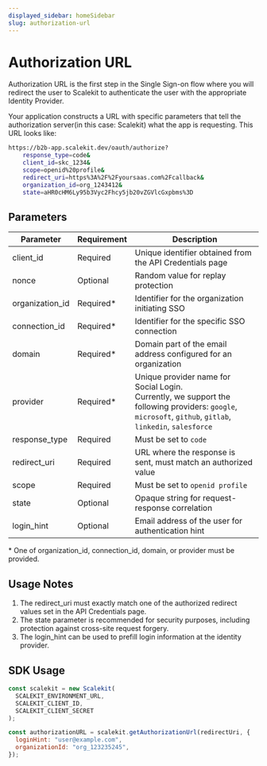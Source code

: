 ```yaml
---
displayed_sidebar: homeSidebar
slug: authorization-url
---
```


# Authorization URL

Authorization URL is the first step in the Single Sign-on flow where you will redirect the user to Scalekit to authenticate the user with the appropriate Identity Provider.

Your application constructs a URL with specific parameters that tell the authorization server(in this case: Scalekit) what the app is requesting. This URL looks like:

```sh
https://b2b-app.scalekit.dev/oauth/authorize?
    response_type=code&
    client_id=skc_1234&
    scope=openid%20profile&
    redirect_uri=https%3A%2F%2Fyoursaas.com%2Fcallback&
    organization_id=org_1243412&
    state=aHR0cHM6Ly95b3Vyc2Fhcy5jb20vZGVlcGxpbms%3D
```

## Parameters

| Parameter         | Requirement | Description                                                     |
| ----------------- | ----------- | --------------------------------------------------------------- |
| <SimpleCode className="text--semibold">client_id</SimpleCode>       | Required    | Unique identifier obtained from the API Credentials page        |
| <SimpleCode className="text--semibold">nonce</SimpleCode>           | Optional    | Random value for replay protection                              |
| <SimpleCode className="text--semibold">organization_id</SimpleCode> | Required\*  | Identifier for the organization initiating SSO                  |
| <SimpleCode className="text--semibold">connection_id</SimpleCode>   | Required\*  | Identifier for the specific SSO connection                      |
| <SimpleCode className="text--semibold">domain</SimpleCode>          | Required\*  | Domain part of the email address configured for an organization |
| <SimpleCode className="text--semibold">provider</SimpleCode>          | Required\*  | Unique provider name for Social Login. <br />Currently, we support the following providers: `google`, `microsoft`, `github`, `gitlab`, `linkedin`, `salesforce`                                            |
| <SimpleCode className="text--semibold">response_type</SimpleCode>   | Required    | Must be set to `code`                                           |
| <SimpleCode className="text--semibold">redirect_uri</SimpleCode>    | Required    | URL where the response is sent, must match an authorized value  |
| <SimpleCode className="text--semibold">scope</SimpleCode>           | Required    | Must be set to `openid profile`                                 |
| <SimpleCode className="text--semibold">state</SimpleCode>           | Optional    | Opaque string for request-response correlation                  |
| <SimpleCode className="text--semibold">login_hint</SimpleCode>      | Optional    | Email address of the user for authentication hint               |

\* One of <SimpleCode>organization_id</SimpleCode>, <SimpleCode>connection_id</SimpleCode>, <SimpleCode>domain</SimpleCode>, or <SimpleCode>provider</SimpleCode> must be provided.

## Usage Notes

1. The <SimpleCode>redirect_uri</SimpleCode> must exactly match one of the authorized redirect values set in the API Credentials page.
2. The <SimpleCode>state</SimpleCode> parameter is recommended for security purposes, including protection against cross-site request forgery.
3. The <SimpleCode>login_hint</SimpleCode> can be used to prefill login information at the identity provider.

## SDK Usage

```javascript
const scalekit = new Scalekit(
  SCALEKIT_ENVIRONMENT_URL,
  SCALEKIT_CLIENT_ID,
  SCALEKIT_CLIENT_SECRET
);

const authorizationURL = scalekit.getAuthorizationUrl(redirectUri, {
  loginHint: "user@example.com",
  organizationId: "org_123235245",
});
```
